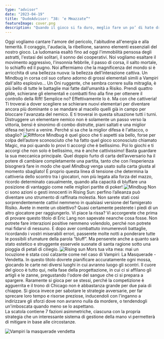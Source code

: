 ```yaml
---
type: "advisor"
date: "2023-04-19"
title: "DudeAdvisor: “38: ‘e Mmazzate”"
featureImage: cover.png
description: "Quando il gioco si fa duro, meglio fare un po’ di hate drafting ed essere tranquilli… o forse no?"
---
```


<AdvisorIntro>
  Oggi vogliamo cantare l'amore del pericolo, l'abitudine all'energia e alla
  temerità. Il coraggio, l'audacia, la ribellione, saranno elementi essenziali
  del nostro gioco. La ludomania esaltò fino ad oggi l'immobilità pensosa degli
  astratti, l'estasi dei solitari, il sonno dei cooperativi. Noi vogliamo
  esaltare il movimento aggressivo, l'insonnia febbrile, il passo di corsa, il
  salto mortale, lo schiaffo ed il pugno. Noi affermiamo che la magnificenza del
  mondo si è arricchita di una bellezza nuova: la bellezza dell’interazione
  cattiva. Un Mindbug in corsa col suo cofano adorno di grossi elementali simili
  a Vampiri dall'alito esplosivo... Un Oni ruggente, che sembra correre sulla
  mitraglia, è più bello di tutte le battaglie mai fatte dall’umanità a Risiko.
</AdvisorIntro>

<AdvisorBit slug="riftforce" writer="Tia">
  Prendi quattro gilde, schierane gli elementali e combatti fino alla fine per
  ottenere il controllo della Rift! Semplice no? Effettivamente lo è. Ma con che
  cattiveria! Ti troverai a dover scegliere se schierare nuovi elementari per
  diventare ancora più dominante o se mandare al macello quelli già in campo per
  bloccare l'avanzata del nemico. E ti troverai in questa situazione tutti i
  turni. Distruggere un elementare nemico non è solamente un passo verso la
  vittoria, bensì è sinonimo di combo distrutte, piani saltati e una miglior
  difesa nei turni a venire. Perché si sa che la miglior difesa è l'attacco, o
  sbaglio?
</AdvisorBit>

<img src="../../reviews/riftforce/game1.jpg" alt="RIftforce" />

<AdvisorBit slug="mindbug" writer="Fora">
  Mindbug è quel gioco che ti aspetti sia bello, forse per colpa dell’autore
  sconosciuto che ha fatto quel gioco sconosciuto chiamato Magic, ma poi quando
  lo provi ti accorgi che è bellissimo. Poi lo giochi e ti accorgi che non solo
  è bellissimo, ma è anche cattivissimo! Basta guardare la sua meccanica
  principale. Quel doppio furto di carta dell’avversario ha il potere di
  cambiare completamente una partita, tanto che con l’esperienza bisognerà fare
  in modo che quel <em>Mindbug</em> venga usato sulla carta giusta al momento
  sbagliato! È proprio questa linea di tensione che determina la cattiveria
  dello scontro tra i giocatori, non più legata alla forza del mazzo, ricordo
  determinato casualmente, quando alla capacità di bluffare una posizione di
  vantaggio come nelle migliori partite di poker!
</AdvisorBit>

<img src="../../reviews/mindbug/game1.jpg" alt="Mindbug" />

<AdvisorBit slug="rising-sun" writer="Dadi-Daddy">
  Non ci sono azioni o gesti innocenti in Rising Sun: perfino l’alleanza può
  diventare uno strumento di raffinata molestia. Non sarete stati così
  sorprendentemente cattivi nemmeno in qualsiasi versione del famigerato Risiko.
  Avete in mente un obiettivo? Quasi certamente pesterete i piedi di un altro
  giocatore per raggiungerlo. Vi piace la rissa? Vi accorgerete che prima di
  provare questo titolo di Eric Lang non sapevate neanche cosa fosse. Non
  potrete fare interazioni positive nemmeno volendolo, perché non potrete mai
  fidarvi di nessuno. E dopo aver combattuto innumerevoli battaglie, ricordando
  i vostri miserabili errori, passerete molte notti a ponderare tutte le
  possibili sfumature della parola “bluff”. Ma penserete anche a quanto sarà
  stato estetico e struggente esservele suonate di santa ragione sotto una
  pioggia di petali di ciliegio.
</AdvisorBit>

<img src="../../reviews/rising-sun/game1.jpg" alt="Rising sun" />

<AdvisorBit slug="vampiri-la-masquerade-vendetta" writer="Angelo M Pero">
  Mors tua vita mea: mai un locuzione è stata così calzante come nel caso di
  Vampiri: La Masquerade - Vendetta. In questo titolo dovrete pianificare
  accuratamente ogni mossa, giocando le carte nei diversi luoghi in cui avranno
  luogo gli scontri. Il cuore del gioco è tutto qui, nella fase della
  progettazione, in cui ci si affilano gli artigli e le zanne, pregustando
  l'odore del sangue che ci si prepara a spargere. Raramente si gioca per se
  stessi, perché la competizione è agguerrita e il trono di Chicago non è
  abbastanza grande per due paia di chiappe. Si gioca invece per sabotare le
  strategie avversarie, per far sprecare loro tempo e risorse preziose,
  inducendoli con l'inganno a indirizzare gli sforzi dove non avranno nulla da
  mordere, o tendendogli un'imboscata quando meno se lo aspettano. <br />
  La scatola contiene 7 fazioni asimmetriche, ciascuna con la propria strategia che
  un interessante sistema di gestione della mano vi permetterà di mitigare in base
  alle circostanze.
</AdvisorBit>

<img
  src="../../reviews/vampiri-la-masquerade-vendetta/game1.jpg"
  alt="Vampiri la masquerade vendetta"
/>
